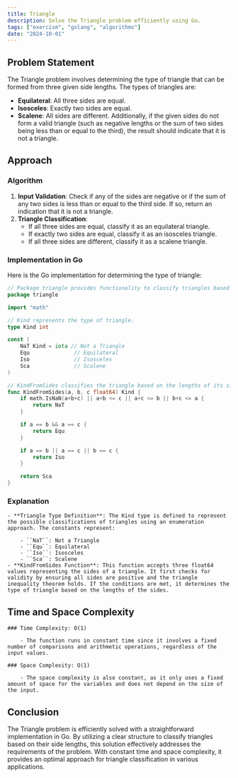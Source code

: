 ```yaml
---
title: Triangle
description: Solve the Triangle problem efficiently using Go.
tags: ["exercism", "golang", "algorithms"]
date: "2024-10-01"
---
```


## Problem Statement

The Triangle problem involves determining the type of triangle that can be formed from three given side lengths. The types of triangles are:
- **Equilateral**: All three sides are equal.
- **Isosceles**: Exactly two sides are equal.
- **Scalene**: All sides are different.
Additionally, if the given sides do not form a valid triangle (such as negative lengths or the sum of two sides being less than or equal to the third), the result should indicate that it is not a triangle.

## Approach

### Algorithm

1. **Input Validation**: Check if any of the sides are negative or if the sum of any two sides is less than or equal to the third side. If so, return an indication that it is not a triangle.
2. **Triangle Classification**:
   - If all three sides are equal, classify it as an equilateral triangle.
   - If exactly two sides are equal, classify it as an isosceles triangle.
   - If all three sides are different, classify it as a scalene triangle.

### Implementation in Go

Here is the Go implementation for determining the type of triangle:

```go
// Package triangle provides functionality to classify triangles based on side lengths.
package triangle

import "math"

// Kind represents the type of triangle.
type Kind int

const (
	NaT Kind = iota // Not a Triangle
	Equ              // Equilateral
	Iso              // Isosceles
	Sca              // Scalene
)

// KindFromSides classifies the triangle based on the lengths of its sides.
func KindFromSides(a, b, c float64) Kind {
	if math.IsNaN(a+b+c) || a+b <= c || a+c <= b || b+c <= a {
		return NaT
	}

	if a == b && a == c {
		return Equ
	}

	if a == b || a == c || b == c {
		return Iso
	}

	return Sca
}
```



### Explanation
    - **Triangle Type Definition**: The Kind type is defined to represent the possible classifications of triangles using an enumeration approach. The constants represent:

        - ``NaT``: Not a Triangle
        - ``Equ``: Equilateral
        - ``Iso``: Isosceles
        - ``Sca``: Scalene
    - **KindFromSides Function**: This function accepts three float64 values representing the sides of a triangle. It first checks for validity by ensuring all sides are positive and the triangle inequality theorem holds. If the conditions are met, it determines the type of triangle based on the lengths of the sides.

## Time and Space Complexity
    ### Time Complexity: O(1)

        - The function runs in constant time since it involves a fixed number of comparisons and arithmetic operations, regardless of the input values.

    ### Space Complexity: O(1)

        - The space complexity is also constant, as it only uses a fixed amount of space for the variables and does not depend on the size of the input.


## Conclusion
The Triangle problem is efficiently solved with a straightforward implementation in Go. By utilizing a clear structure to classify triangles based on their side lengths, this solution effectively addresses the requirements of the problem. With constant time and space complexity, it provides an optimal approach for triangle classification in various applications.